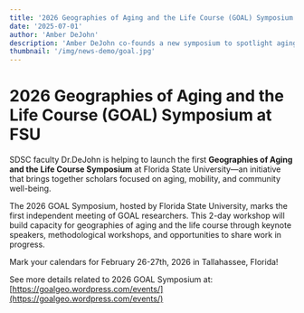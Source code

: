 ```yaml
---
title: '2026 Geographies of Aging and the Life Course (GOAL) Symposium at FSU'
date: '2025-07-01'
author: 'Amber DeJohn'
description: 'Amber DeJohn co-founds a new symposium to spotlight aging research across FSU, backed by COSSPP internal funding.'
thumbnail: '/img/news-demo/goal.jpg'
---
```


# 2026 Geographies of Aging and the Life Course (GOAL) Symposium at FSU

SDSC faculty Dr.DeJohn is helping to launch the first **Geographies of Aging and the Life Course Symposium** at Florida State University—an initiative that brings together scholars focused on aging, mobility, and community well-being.

The 2026 GOAL Symposium, hosted by Florida State University, marks the first independent meeting of GOAL researchers. This 2-day workshop will build capacity for geographies of aging and the life course through keynote speakers, methodological workshops, and opportunities to share work in progress.

Mark your calendars for February 26-27th, 2026 in Tallahassee, Florida!

See more details related to 2026 GOAL Symposium at: [https://goalgeo.wordpress.com/events/](https://goalgeo.wordpress.com/events/)

